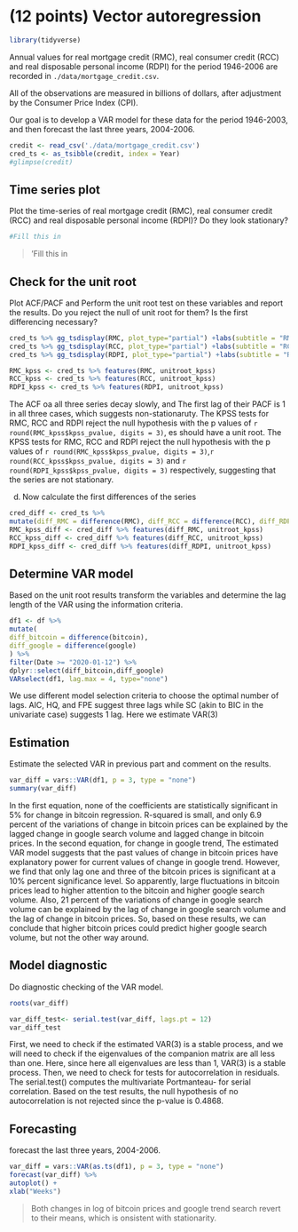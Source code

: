 # (12 points) Vector autoregression

```r
library(tidyverse)
```

Annual values for real mortgage credit (RMC), real consumer credit (RCC) and real disposable personal income (RDPI) for the period 1946-2006 are recorded in `./data/mortgage_credit.csv`. 

All of the observations are measured in billions of dollars, after adjustment by the Consumer Price Index (CPI). 

Our goal is to develop a VAR model for these data for the period 1946-2003, and then forecast the last three years, 2004-2006. 


```r
credit <- read_csv('./data/mortgage_credit.csv')
cred_ts <- as_tsibble(credit, index = Year)
#glimpse(credit)
```

## Time series plot

Plot the time-series of real mortgage credit (RMC), real consumer credit (RCC) and real disposable personal income (RDPI)? Do they look stationary?

```r
#Fill this in

```

> 'Fill this in


## Check for the unit root

Plot ACF/PACF and Perform the unit root test on these variables and report the results. Do you reject the null of unit root for them? Is the first differencing necessary? 
```r
cred_ts %>% gg_tsdisplay(RMC, plot_type="partial") +labs(subtitle = "RMC")
cred_ts %>% gg_tsdisplay(RCC, plot_type="partial") +labs(subtitle = "RCC")
cred_ts %>% gg_tsdisplay(RDPI, plot_type="partial") +labs(subtitle = "RDPI")

```


```r
RMC_kpss <- cred_ts %>% features(RMC, unitroot_kpss)
RCC_kpss <- cred_ts %>% features(RCC, unitroot_kpss)
RDPI_kpss <- cred_ts %>% features(RDPI, unitroot_kpss)
```

The ACF oa all three series decay slowly, and The first lag of their PACF is 1 in all three cases, which suggests non-stationaruty. The KPSS tests for RMC, RCC and RDPI reject the null hypothesis with the p values of `r round(RMC_kpss$kpss_pvalue, digits = 3)`,  es should have a unit root. The KPSS tests for RMC, RCC and RDPI reject the null hypothesis with the p values of `r round(RMC_kpss$kpss_pvalue, digits = 3)`,`r round(RCC_kpss$kpss_pvalue, digits = 3)` and `r round(RDPI_kpss$kpss_pvalue, digits = 3)` respectively, suggesting that the series are not stationary.

d) Now calculate the first differences of the series
```r
cred_diff <- cred_ts %>% 
mutate(diff_RMC = difference(RMC), diff_RCC = difference(RCC), diff_RDPI = difference(RDPI))
RMC_kpss_diff <- cred_diff %>% features(diff_RMC, unitroot_kpss)
RCC_kpss_diff <- cred_diff %>% features(diff_RCC, unitroot_kpss)
RDPI_kpss_diff <- cred_diff %>% features(diff_RDPI, unitroot_kpss)
```

## Determine VAR model

Based on the unit root results transform the variables and determine the lag length of the VAR using the information criteria.

```r
df1 <- df %>%
mutate(
diff_bitcoin = difference(bitcoin),
diff_google = difference(google)
) %>%
filter(Date >= "2020-01-12") %>%
dplyr::select(diff_bitcoin,diff_google)
VARselect(df1, lag.max = 4, type="none")
```

We use different model selection criteria to choose the optimal number of lags. AIC, HQ, and FPE suggest three lags while SC
(akin to BIC in the univariate case) suggests 1 lag. Here we estimate VAR(3)


## Estimation 

Estimate the selected VAR in previous part and comment on the results.

```r
var_diff = vars::VAR(df1, p = 3, type = "none")
summary(var_diff)
```

In the first equation, none of the coefficients are statistically significant in 5% for change in bitcoin regression. R-squared is small,
and only 6.9 percent of the variations of change in bitcoin prices can be explained by the lagged change in google search volume
and lagged change in bitcoin prices.
In the second equation, for change in google trend, The estimated VAR model suggests that the past values of change in bitcoin
prices have explanatory power for current values of change in google trend.
However, we find that only lag one and three of the bitcoin prices is significant at a 10% percent significance level.
So apparently, large fluctuations in bitcoin prices lead to higher attention to the bitcoin and higher google search volume.
Also, 21 percent of the variations of change in google search volume can be explained by the lag of change in google search volume
and the lag of change in bitcoin prices.
So, based on these results, we can conclude that higher bitcoin prices could predict higher google search volume, but not the other
way around.


## Model diagnostic

Do diagnostic checking of the VAR model.

```r
roots(var_diff)

var_diff_test<- serial.test(var_diff, lags.pt = 12)
var_diff_test

```

First, we need to check if the estimated VAR(3) is a stable process, and we will need to check if the eigenvalues of the companion
matrix are all less than one.
Here, since here all eigenvalues are less than 1, VAR(3) is a stable process.
Then, we need to check for tests for autocorrelation in residuals. The serial.test() computes the multivariate Portmanteau- for serial correlation.
Based on the test results, the null hypothesis of no autocorrelation is not rejected since the p-value is 0.4868.

## Forecasting

forecast the last three years, 2004-2006.


```r
var_diff = vars::VAR(as.ts(df1), p = 3, type = "none")
forecast(var_diff) %>%
autoplot() +
xlab("Weeks")
```

> Both changes in log of bitcoin prices and google trend search revert to their means, which is onsistent with stationarity.
